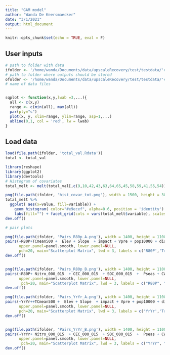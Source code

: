```yaml
---
title: "GAM model"
author: "Wanda De Keersmaecker"
date: "3/1/2021"
output: html_document
---
```


```r
knitr::opts_chunk$set(echo = TRUE, eval = F)
```

## User inputs

```r
# path to folder with data
ifolder <- '/home/wanda/Documents/data/upscaleRecovery/test/testdata/'#'./inst/testdata/'
# path to folder where outputs should be stored
ofolder <- '/home/wanda/Documents/data/upscaleRecovery/test/testdata/'#'./inst/testdata/'
# name of data files


sqplot <- function(x,y,lwab =3,...){
  all <- c(x,y)
  range <- c(min(all), max(all))
  par(pty="s")
  plot(x, y, xlim=range, ylim=range, asp=1,...)
  abline(0,1, col = 'red', lw = lwab)
}
```

## Load data

```r
load(file.path(ifolder, 'total_val.Rdata'))
total <- total_val

```


```r
library(reshape)
library(ggplot2)
library(devtools)
# Histogram of covariates
total_melt <- melt(total_val[,c(9,10,42,43,63,64,65,45,58,59,41,55,54)])

png(file.path(ifolder, 'hist_covar_tot.png'), width = 1500, height = 300)
total_melt %>%
  ggplot( aes(x=value, fill=variable)) +
    geom_histogram( color="#e9ecef", alpha=0.6, position = 'identity')  +
    labs(fill="") + facet_grid(cols = vars(total_melt$variable), scales = 'free')
dev.off()

# pair plots

png(file.path(ifolder, 'Pairs_R80p_A.png'), width = 1400, height = 1100)
pairs(~R80P+TCmean500 +  Elev + Slope  + impact + Vpre + pop10000 + distRoads, data=total_val,
      upper.panel=panel.smooth, lower.panel=NULL, 
      pch=20, main="Scatterplot Matrix", lwd = 3, labels = c('R80P','Tree cover 500',  "Elevation", "Slope", "Impact","Pre-value",'Pppulation','Distance to roads'))
dev.off()


png(file.path(ifolder, 'Pairs_R80p_B.png'), width = 1400, height = 1100)
pairs(~R80P+ Nitro_000_015  + CEC_000_015  + SOC_000_015  +  Pseas + CWD + MAP , data=total_val,
      upper.panel=panel.smooth, lower.panel=NULL, 
       pch=20, main="Scatterplot Matrix", lwd = 3, labels = c("R80P", "Nitrogen", 'CEC'  , 'SOC',  'Precip. seasonality', 'CWD', 'MAP'))
dev.off()

png(file.path(ifolder, 'Pairs_YrYr_A.png'), width = 1400, height = 1100)
pairs(~YrYr++TCmean500 +  Elev + Slope  + impact + Vpre + pop10000 + distRoads, data=total_val,
      upper.panel=panel.smooth, lower.panel=NULL, 
      pch=20, main="Scatterplot Matrix", lwd = 3, labels = c('YrYr','Tree cover 500',  "Elevation", "Slope", "Impact","Pre-value",'Pppulation','Distance to roads'))
dev.off()


png(file.path(ifolder, 'Pairs_YrYr_B.png'), width = 1400, height = 1100)
pairs(~YrYr+ Nitro_000_015  + CEC_000_015  + SOC_000_015  +  Pseas + CWD + MAP , data=total_val,
      upper.panel=panel.smooth, lower.panel=NULL, 
       pch=20, main="Scatterplot Matrix", lwd = 3, labels = c("YrYr", "Nitrogen", 'CEC'  , 'SOC',  'Precip. seasonality', 'CWD', 'MAP'))
dev.off()


```

